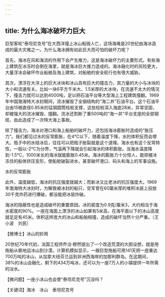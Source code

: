 ```yaml
---
---
---
```

title: 为什么海冰破坏力巨大
---




巨型客轮“泰坦尼克号”在大西洋撞上冰山船毁人亡，这场海难是20世纪由海冰造成的最大灾难之一。为什么海冰拥有如此巨大而可怕的破坏力呢？



首先，海冰在风和海流的作用下会产生推力，这是海冰破坏力的主要形式。有些海上建筑在冰冻时会倒在海里，就是海冰巨大推力造成的。海冰融化时的风险更大，大量浮冰会破坏作业船舶及海上建筑，对船舶的安全航行也有很大威胁。

其次，漂浮在大洋上的巨大冰块和冰山具有巨大的撞击力，其力量的大小与冰块的大小和流速有关。比如一块6平方千米大、1.5米厚的大冰块，在流速不太大的情况下，撞击力就可以达到4000吨，足以把石油平台等大型海上工程建筑撞翻。1969年中国渤海特大冰封期间，流冰摧毁了全钢结构的“海二井”石油平台。这个石油平台由15根直径0.85米的锰钢圆筒柱桩支撑，这些柱桩深入海底28米，异常坚固，却被强大的流冰摧毁、撞翻。流冰还割断了重500吨的“海一井”平台支座的全部钢缆，由此造成了一次特大海上事故。

除了撞击力，海冰对港口和海上船舶的破坏力，还包括海冰膨胀时造成的“胀压力”。我们都见过水的反常膨胀，在4℃以下，随着温度下降，水的体积反而会增大。瓶子中的水结冰后，往往可以把瓶子胀裂就是这个道理。海水也有这个反常特性，一般以-2℃为分界，气温再下降就会引起海冰的体积膨胀。当海水温度降到-1.5℃，1000米长的海冰就能膨胀0.45米。海冰的膨胀力十分惊人，能把被冰冻住的船体挤压变形，使船舱破裂进水，甚至破坏港口、码头和海上的军事设施。

水的反常膨胀



此外，温度越低，海冰的抗压强度就越大；而新冰又比老冰的抗压强度大。1969年渤海特大冰封时，为解救被冰封的船只，空军曾在60厘米厚的堆积冰层上投放30千克炸药进行爆破，都没能把冰层炸破。

海冰的隐蔽性也是造成破坏的重要原因。冰的密度为0.9克/厘米3，大约相当于海水密度的90%。一座在海面上漂浮的冰山如果有5米高，在海平面以下的冰山高度就足足有45米。体积这样庞大的冰山和船舶相撞，造成的破坏当然十分严重。（王小波　刘民）





【微博士】冰山的妙用



20世纪70年代初，法国工程师乔治·穆然提出了一个改造荒漠的大胆设想，就是用拖船从极地运冰山到沙漠。计算机模拟显示，一艘巨型拖船可用141天把一座重达700万吨的冰山，从加拿大纽芬兰运到非洲西海岸的加那利群岛。在这期间，38%的冰山会融化，剩下的434万吨冰，还可以为一座7万人的小镇提供一年所需的淡水。

【微问题】一座小冰山也会使“泰坦尼克号”沉没吗？

【关键词】海冰　冰山　泰坦尼克号